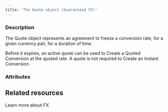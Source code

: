 ```yaml
---
title: 'The Quote object (Guaranteed FX)'  
---
```


  
### Description
The Quote object represents an agreement to freeze a conversion rate, for a given currency pair, for a duration of time.   

Before it expires, an active quote can be used to Create a Quoted Conversion at the quoted rate. A quote is not required to Create an Instant Conversion. 

### Attributes  

<Id />  

<CreationDate />  

<ExpirationDate />  

<Status />  

<DebitedFunds />  

<CreditedFunds />  

<ConversionRateResponse />  

<Tag />  

<Duration />

## Related resources

<CardGroup cols={2}>
    <Card
        title="Guide"
        href="/guides/fx"
    >
        Learn more about FX
    </Card>
</CardGroup>
